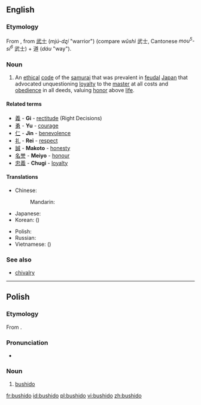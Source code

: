==English==
{{wikipedia|Bushidō}}

===Etymology===
From {{etyl|ja|en}} {{term|sc=Jpan|武士道|tr=</i>ぶしどう<i>, bushidō|lang=ja}}, from {{etyl|ltc|en}} [[武士]] (''mjú-dʐí'' "warrior") (compare {{etyl|cmn|-}} ''wǔshì'' 武士, Cantonese ''mou<sup>5</sup>-si<sup>6</sup>'' 武士) + 道 (''dáu'' "way").

===Noun===
{{en-noun|-}}

# An [[ethical]] [[code]] of the [[samurai]] that was prevalent in [[feudal]] [[Japan]] that advocated unquestioning [[loyalty]] to the [[master]] at all costs and [[obedience]] in all deeds, valuing [[honor]] above [[life]].

====Related terms====
{{rel-top|seven virtues associated with Bushido}}
* [[義]] - '''Gi''' - [[rectitude]] (Right Decisions)
* [[勇]] - '''Yu''' - [[courage]]
* [[仁]] - '''Jin''' - [[benevolence]]
* [[礼]] - '''Rei''' - [[respect]]
* [[誠]] - '''Makoto''' - [[honesty]]
* [[名誉]] - '''Meiyo''' - [[honour]]
* [[忠義]] - '''Chugi''' - [[loyalty]]
{{rel-bottom}}

====Translations====
{{trans-top|ethical code of the samurai}}
* Chinese:
*: Mandarin: {{t+|cmn|武士道|tr=wǔshìdào|sc=Hani}}
* Japanese: {{t|ja|武士道|tr=ぶしどう, bushidō|sc=Jpan}}
* Korean: {{t+|ko|무사도|tr=musado|sc=Kore}} ({{t+|ko|武士道|sc=Kore}})
{{trans-mid}}
* Polish: {{t+|pl|bushido|n}}
* Russian: {{t+|ru|бусидо|n|tr=busidó|sc=Cyrl}}
* Vietnamese: {{t|vi|võ sĩ đạo}} ({{t|vi|武士道}})
{{trans-bottom}}

===See also===
* [[chivalry]]

----

==Polish==

===Etymology===
From {{etyl|ja|pl}} {{term|sc=Jpan|武士道|tr=ぶしどう, bushidō|lang=ja}}.

===Pronunciation===
* {{IPA|[buˈɕid̪ɔ]|lang=pl}}

===Noun===
{{head|pl|noun|g=n|indeclinable}}

# [[#English|bushido]]

[[fr:bushido]]
[[id:bushido]]
[[pl:bushido]]
[[vi:bushido]]
[[zh:bushido]]